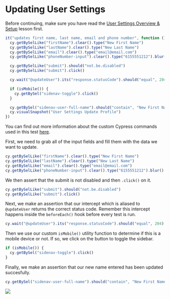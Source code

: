 # Updating User Settings

Before continuing, make sure you have read the [User Settings Overview & Setup](/real-world-examples/user-settings-overview-and-setup) lesson first.

```js
it("updates first name, last name, email and phone number", function () {
  cy.getBySelLike("firstName").clear().type("New First Name")
  cy.getBySelLike("lastName").clear().type("New Last Name")
  cy.getBySelLike("email").clear().type("email@email.com")
  cy.getBySelLike("phoneNumber-input").clear().type("6155551212").blur()

  cy.getBySelLike("submit").should("not.be.disabled")
  cy.getBySelLike("submit").click()

  cy.wait("@updateUser").its("response.statusCode").should("equal", 204)

  if (isMobile()) {
    cy.getBySel("sidenav-toggle").click()
  }

  cy.getBySel("sidenav-user-full-name").should("contain", "New First Name")
  cy.visualSnapshot("User Settings Update Profile")
})
```

You can find out more information about the custom Cypress commands used in this test [here](/real-world-examples/custom-cypress-commands).

First, we need to grab all of the input fields and fill them with the data we want to update.

```js
cy.getBySelLike("firstName").clear().type("New First Name")
cy.getBySelLike("lastName").clear().type("New Last Name")
cy.getBySelLike("email").clear().type("email@email.com")
cy.getBySelLike("phoneNumber-input").clear().type("6155551212").blur()
```

We then assert that the submit is not disabled and then `.click()` on it.

```js
cy.getBySelLike("submit").should("not.be.disabled")
cy.getBySelLike("submit").click()
```

Next, we make an assertion that our intercept which is aliased to `@updateUser` returns the correct status code. Remember this intercept happens inside the `beforeEach()` hook before every test is run.

```js
cy.wait("@updateUser").its("response.statusCode").should("equal", 204)
```

Then we use our custom `isMobile()` utility function to determine if this is a mobile device or not. If so, we click on the button to toggle the sidebar.

```js
if (isMobile()) {
  cy.getBySel("sidenav-toggle").click()
}
```

Finally, we make an assertion that our new name entered has been updated succesfully.

```js
cy.getBySel("sidenav-user-full-name").should("contain", "New First Name")
```

![](/images/real-world-examples/user-settings/updating-user-settings/Screen_Shot_2021-06-29_at_3.12.06_PM.png)
